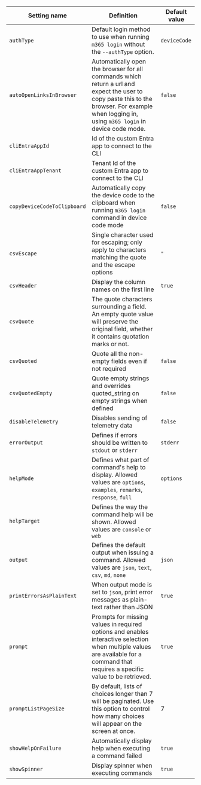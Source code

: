Setting name|Definition|Default value
------------|----------|-------------
`authType`|Default login method to use when running `m365 login` without the `--authType` option.|`deviceCode`
`autoOpenLinksInBrowser`|Automatically open the browser for all commands which return a url and expect the user to copy paste this to the browser. For example when logging in, using `m365 login` in device code mode.|`false`
`cliEntraAppId`|Id of the custom Entra app to connect to the CLI
`cliEntraAppTenant`|Tenant Id of the custom Entra app to connect to the CLI 
`copyDeviceCodeToClipboard`|Automatically copy the device code to the clipboard when running `m365 login` command in device code mode|`false`
`csvEscape`|Single character used for escaping; only apply to characters matching the quote and the escape options|`"`
`csvHeader`|Display the column names on the first line|`true`
`csvQuote`|The quote characters surrounding a field. An empty quote value will preserve the original field, whether it contains quotation marks or not.|` `
`csvQuoted`|Quote all the non-empty fields even if not required|`false`
`csvQuotedEmpty`|Quote empty strings and overrides quoted_string on empty strings when defined|`false`
`disableTelemetry`|Disables sending of telemetry data|`false`
`errorOutput`|Defines if errors should be written to `stdout` or `stderr`|`stderr`
`helpMode`|Defines what part of command's help to display. Allowed values are `options`, `examples`, `remarks`, `response`, `full`|`options`
`helpTarget`|Defines the way the command help will be shown. Allowed values are `console` or `web`
`output`|Defines the default output when issuing a command. Allowed values are `json`, `text`, `csv`, `md`, `none`|`json`
`printErrorsAsPlainText`|When output mode is set to `json`, print error messages as plain-text rather than JSON|`true`
`prompt`|Prompts for missing values in required options and enables interactive selection when multiple values are available for a command that requires a specific value to be retrieved.|`true`
`promptListPageSize`|By default, lists of choices longer than 7 will be paginated. Use this option to control how many choices will appear on the screen at once.|7
`showHelpOnFailure`|Automatically display help when executing a command failed|`true`
`showSpinner`|Display spinner when executing commands|`true`
